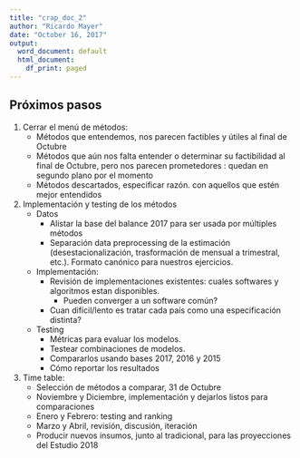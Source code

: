 ```yaml
---
title: "crap_doc_2"
author: "Ricardo Mayer"
date: "October 16, 2017"
output:
  word_document: default
  html_document:
    df_print: paged
---
```


## Próximos pasos

1.  Cerrar el menú de métodos:
    - Métodos que entendemos, nos parecen factibles y útiles al final de Octubre
    - Métodos que aún nos falta entender o determinar su factibilidad al final de Octubre, pero nos parecen prometedores : quedan en segundo plano por el momento
    - Métodos descartados, especificar razón.
   con aquellos que estén mejor entendidos 
   
2.  Implementación y testing de los métodos
    - Datos
        - Alistar la base del balance 2017 para ser usada por múltiples métodos
        - Separación data preprocessing de la estimación (desestacionalización,
   trasformación de mensual a trimestral, etc.). Formato canónico para nuestros ejercicios.

    - Implementación: 
        - Revisión de implementaciones existentes: cuales softwares y algoritmos estan disponibles.
            - Pueden converger a un software común?
        - Cuan difícil/lento es tratar cada país como una especificación distinta?   
        
    - Testing
        - Métricas para evaluar los modelos. 
        - Testear combinaciones de modelos.
        - Compararlos usando bases 2017, 2016 y 2015
        - Cómo reportar los resultados
        
3. Time table:
    - Selección de métodos a comparar, 31 de Octubre
    - Noviembre y Diciembre, implementación y dejarlos listos para comparaciones
    - Enero y Febrero: testing and ranking
    - Marzo y Abril, revisión, discusión, iteración
    - Producir nuevos insumos, junto al tradicional, para las proyecciones del Estudio 2018
    
     
     
     
